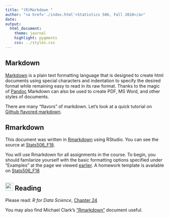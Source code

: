 ```yaml
---
title: "(R)Markdown "
author: "<a href='./index.html'>Statistics 506, Fall 2018</a>" 
date: 
output: 
  html_document:
    theme: journal
    highlight: pygments
    css: ../styles.css
---
```


## Markdown

[Markdown](https://en.wikipedia.org/wiki/Markdown) is a plain text formatting language that is designed to create html 
documents using special characters and indentation to specify the desired format
while remaining easy to read in its raw format. Thanks to the magic of
[Pandoc](https://pandoc.org/) Markdown can also be used to create PDF, MS Word,
and other styles of documents. 

There are many "flavors" of markdown.  Let's look at a quick tutorial on 
<a href="https://guides.github.com/features/mastering-markdown/">Github flavored markdown</a>.

## Rmarkdown
This document was written in [Rmarkdown](http://rmarkdown.rstudio.com/)
using RStudio. You can see the source at [Stats506_F18](https://github.com/jbhender/Stats506_F18/Examples/Rmarkdown.Rmd).

You will use Rmarkdown for all assignments in the course.  To begin, you should
familarize yourself with the basic formatting options specified under "Examples"
at the page we viewed [earlier](<a href="https://guides.github.com/features/mastering-markdown/">). A homework
template is available on [Stats506_F18](https://github.com/jbhender/Stats506_F18/templates/template.Rmd)

## ![](../icons/Reading.png){width='25px'} Reading

Please read: *R for Data Science*, [Chapter 24](http://r4ds.had.co.nz/r-markdown.html)

You may also find Michael Clark's ["Rmarkdown"](https://m-clark.github.io/Introduction-to-Rmarkdown/) document
useful. 

